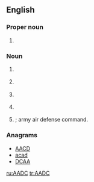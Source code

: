 ==English==

===Proper noun===
{{en-proper noun|undefined}}

# {{initialism of | {{w | American Association of Dental Consultants}}}}

===Noun===
{{en-noun}}

# {{context|military|lang=en}} {{initialism of | area air defense commander}}
# {{context|military|lang=en}} {{initialism of | air aide-de-camp}}
# {{context|military|lang=en}} {{initialism of | anti-aircraft defense commander}}
# {{context|military|lang=en}} {{initialism of | area air defense commander}}
# {{context|military|lang=en}} {{initialism of | army air defense commander}}; army air defense command.

===Anagrams===
* [[AACD#English|AACD]] 
* [[acad#English|acad]]
* [[DCAA#English|DCAA]]

[[ru:AADC]]
[[tr:AADC]]